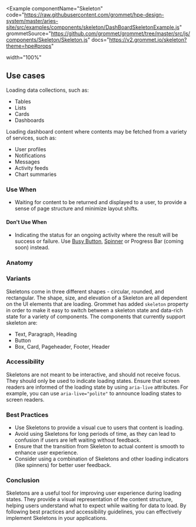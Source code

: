 
<Example
  componentName="Skeleton"
  code="https://raw.githubusercontent.com/grommet/hpe-design-system/master/aries-site/src/examples/components/skeleton/DashBoardSkeletonExample.js"
  grommetSource="https://github.com/grommet/grommet/tree/master/src/js/components/Skeleton/Skeleton.js"
  docs="https://v2.grommet.io/skeleton?theme=hpe#props"

  width="100%"
>
  <DashBoardSkeletonExample />
</Example>

## Use cases

Loading data collections, such as:
- Tables
- Lists
- Cards
- Dashboards

<Example>
  <DashboardChartsExample />
</Example>

Loading dashboard content where contents may be fetched from a variety of services, such as:
- User profiles
- Notifications
- Messages
- Activity feeds
- Chart summaries

### Use When
- Waiting for content to be returned and displayed to a user, to provide a sense of page structure and minimize layout shifts.

#### Don't Use When
- Indicating the status for an ongoing activity where the result will be success or failure. Use [Busy Button](/components/button?q=button#busy-buttonn), [Spinner](/components/spinner) or Progress Bar (coming soon) instead.

### Anatomy

<Example plain>
  <SkeletonAnatomy />
</Example>


### Variants

Skeletons come in three different shapes - circular, rounded, and rectangular. The shape, size, and elevation of a Skeleton are all dependent on the UI elements that are loading. 
Grommet has added `skeleton` property in order to make it easy to switch between a skeleton state and data-rich state for a variety of components.
The components that currently support skeleton are:
- Text, Paragraph, Heading
- Button
- Box, Card, Pageheader, Footer, Header

### Accessibility

Skeletons are not meant to be interactive, and should not receive focus. They should only be used to 
indicate loading states. Ensure that screen readers are informed of the loading state by using `aria-live` 
attributes. For example, you can use `aria-live="polite"` to announce loading states to screen readers.

### Best Practices

- Use Skeletons to provide a visual cue to users that content is loading.
- Avoid using Skeletons for long periods of time, as they can lead to confusion if users are left waiting without feedback.
- Ensure that the transition from Skeleton to actual content is smooth to enhance user experience.
- Consider using a combination of Skeletons and other loading indicators (like spinners) for better user feedback.

### Conclusion

Skeletons are a useful tool for improving user experience during loading states. They provide a visual 
representation of the content structure, helping users understand what to expect while waiting for 
data to load. By following best practices and accessibility guidelines, you can effectively implement 
Skeletons in your applications.
